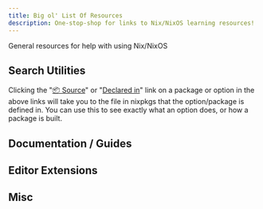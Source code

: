 ```yaml
---
title: Big ol' List Of Resources
description: One-stop-shop for links to Nix/NixOS learning resources!
---
```



General resources for help with using Nix/NixOS

## Search Utilities

<LinkCard target="_blank" title="NixOS Option Search" description="Search for NixOS options to use in your config" href="https://search.nixos.org/options?channel=unstable" />
<LinkCard target="_blank" title="Nix Packages Search" description="Search for Nix packages to install" href="https://search.nixos.org/packages?channel=unstable&size=500" />

<Aside type="tip">
Clicking the "<u>📦 Source</u>" or "<u>Declared in</u>" link on a package or option in the above links will take you to the file in nixpkgs that the option/package is defined in. You can use this to see exactly what an option does, or how a package is built.
</Aside>

<LinkCard target="_blank" title="Home Manager Option Search" description="Search for Home Manager options to use in your config" href="https://home-manager-options.extranix.com/?release=master" />

<LinkCard target="_blank" title="SourceGraph Nix Search" description="Search other people's configs for stuff to reference" href="https://sourcegraph.com/search?q=lang:Nix+-repo:NixOS/*+-repo:nix-community/*" />
<LinkCard target="_blank" title="Noogle" description="Search available builtins and other features of Nix the language" href="https://noogle.dev/q?limit=100" />

## Documentation / Guides

<LinkCard target="_blank" title="NixOS Manual" href="https://nixos.org/manual/nixos/stable/" description="Main documentation for NixOS"/>
<LinkCard target="_blank" title="NixPkgs Manual" href="https://nixos.org/manual/nixpkgs/stable/" description="Documentation of nixpkgs"/>
<LinkCard target="_blank" title="NixOS Wiki" description="Unofficial user's wiki for NixOS" href="https://nixos.wiki/" />
<LinkCard target="_blank" title="Nix.dev Guide" description="Reference Manual for Nix" href="https://nix.dev/manual/nix/2.18/introduction" />
<LinkCard target="_blank" title="Nix Pills" description="Amazing guides on Nix and nixpkgs" href="https://nixos.org/guides/nix-pills/"/>
<LinkCard target="_blank" title="Determinate System Nix Guide" href="https://zero-to-nix.com/" description="Determinate System's Documentation For Nix"/>

## Editor Extensions

<LinkCard target="_blank" title="Nix Language for VSCode" href="https://marketplace.visualstudio.com/items?itemName=bbenoist.Nix" description="Provides syntax highlighting"/>
<LinkCard target="_blank" title="Alejandra integration for VSCode" href="https://marketplace.visualstudio.com/items?itemName=kamadorueda.alejandra" description="Integrates with the Alejandra CLI to auto-format"/>

## Misc

<LinkCard target="_blank" title="NixOS hardware" href="https://github.com/NixOS/nixos-hardware" description="Collection of configs for various hardware configurations"/>
<LinkCard target="_blank" title="Nixpkgs Issue Search" description="Issues in the nixpkgs repo, helpful for seeing if something is broken for someone else" href="https://github.com/NixOS/nixpkgs/issues?q=sort%3Aupdated-desc+is%3Aissue+is%3Aopen" />
<LinkCard target="_blank" title="My Config :)" href="https://github.com/Bwc9876/nix-conf" description="My own config that you could use for reference (and maybe star idk 😳)" /> 
